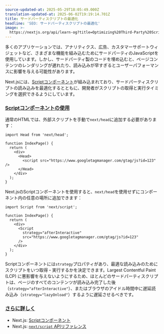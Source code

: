 ```yaml
---
source-updated-at: 2025-05-29T18:05:49.000Z
translation-updated-at: 2025-06-02T19:19:14.701Z
title: サードパーティスクリプトの最適化
headline: 'SEO: サードパーティスクリプトの最適化'
image: >-
  https://nextjs.org/api/learn-og?title=Optimizing%20Third-Party%20Scripts&amp;chapter=28
---
```


多くのアプリケーションでは、アナリティクス、広告、カスタマーサポートウィジェットなど、さまざまな機能を組み込むためにサードパーティのJavaScriptを使用しています。しかし、サードパーティ製のコードを埋め込むと、ページコンテンツのレンダリングが遅れたり、読み込みが早すぎるとユーザーパフォーマンスに影響を与える可能性があります。

Next.jsには、[Scriptコンポーネント](/docs/basic-features/script)が組み込まれており、サードパーティスクリプトの読み込みを最適化するとともに、開発者がスクリプトの取得と実行タイミングを選択できるようにしています。

### [Scriptコンポーネントの使用](#using-the-script-component)

通常のHTMLでは、外部スクリプトを手動で`next/head`に追加する必要があります：

```
import Head from 'next/head';
 
function IndexPage() {
  return (
    <div>
      <Head>
        <script src="https://www.googletagmanager.com/gtag/js?id=123" />
      </Head>
    </div>
  );
}
```

Next.jsのScriptコンポーネントを使用すると、`next/head`を使用せずにコンポーネント内の任意の場所に追加できます：

```
import Script from 'next/script';
 
function IndexPage() {
  return (
    <div>
      <Script
        strategy="afterInteractive"
        src="https://www.googletagmanager.com/gtag/js?id=123"
      />
    </div>
  );
}
```

Scriptコンポーネントには`strategy`プロパティがあり、最適な読み込みのためにスクリプトをいつ取得・実行するかを決定できます。Largest Contentful Paint (LCP) に悪影響を与えないようにするため、ほとんどのサードパーティスクリプトは、ページのすべてのコンテンツが読み込み完了した後（`strategy="afterInteractive"`）、またはブラウザのアイドル時間中に遅延読み込み（`strategy="lazyOnload"`）するように遅延させるべきです。

### [さらに詳しく](#further-reading)

*   Next.js: [Scriptコンポーネント](/docs/basic-features/script)
*   Next.js: [`next/script` APIリファレンス](/docs/api-reference/next/script)